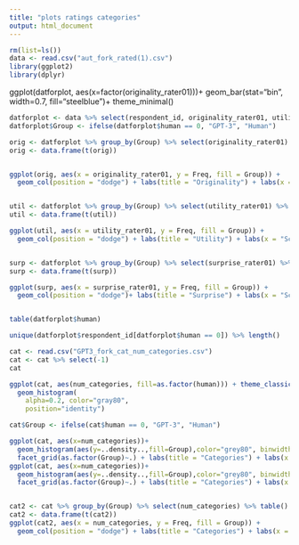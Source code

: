 ```yaml
---
title: "plots ratings categories"
output: html_document
---
```


```r
rm(list=ls())
data <- read.csv("aut_fork_rated(1).csv")
library(ggplot2)
library(dplyr)
```
ggplot(datforplot, aes(x=factor(originality_rater01)))+
  geom_bar(stat="bin", width=0.7, fill="steelblue")+
  theme_minimal()
```r
datforplot <- data %>% select(respondent_id, originality_rater01, utility_rater01, surprise_rater01, human)
datforplot$Group <- ifelse(datforplot$human == 0, "GPT-3", "Human")

orig <- datforplot %>% group_by(Group) %>% select(originality_rater01) %>% table()
orig <- data.frame(t(orig))


ggplot(orig, aes(x = originality_rater01, y = Freq, fill = Group)) +
  geom_col(position = "dodge") + labs(title = "Originality") + labs(x = "Score")


util <- datforplot %>% group_by(Group) %>% select(utility_rater01) %>% table()
util <- data.frame(t(util))

ggplot(util, aes(x = utility_rater01, y = Freq, fill = Group)) +
  geom_col(position = "dodge") + labs(title = "Utility") + labs(x = "Score")


surp <- datforplot %>% group_by(Group) %>% select(surprise_rater01) %>% table()
surp <- data.frame(t(surp))

ggplot(surp, aes(x = surprise_rater01, y = Freq, fill = Group)) +
  geom_col(position = "dodge")+ labs(title = "Surprise") + labs(x = "Score")


table(datforplot$human)

unique(datforplot$respondent_id[datforplot$human == 0]) %>% length()
```


```r
cat <- read.csv("GPT3_fork_cat_num_categories.csv")
cat <- cat %>% select(-1)
cat

ggplot(cat, aes(num_categories, fill=as.factor(human))) + theme_classic() +
  geom_histogram(
    alpha=0.2, color="gray80",
    position="identity")

cat$Group <- ifelse(cat$human == 0, "GPT-3", "Human")

ggplot(cat, aes(x=num_categories))+
  geom_histogram(aes(y=..density..,fill=Group),color="grey80", binwidth = 1)+
  facet_grid(as.factor(Group)~.) + labs(title = "Categories") + labs(x = "Number of categories per respondent")
ggplot(cat, aes(x=num_categories))+
  geom_histogram(aes(y=..density..,fill=Group),color="grey80", binwidth = .5)+
  facet_grid(as.factor(Group)~.) + labs(title = "Categories") + labs(x = "Number of categories per respondent")


cat2 <- cat %>% group_by(Group) %>% select(num_categories) %>% table()
cat2 <- data.frame(t(cat2))
ggplot(cat2, aes(x = num_categories, y = Freq, fill = Group)) +
  geom_col(position = "dodge") + labs(title = "Categories") + labs(x = "Number of categories per respondent")
```
